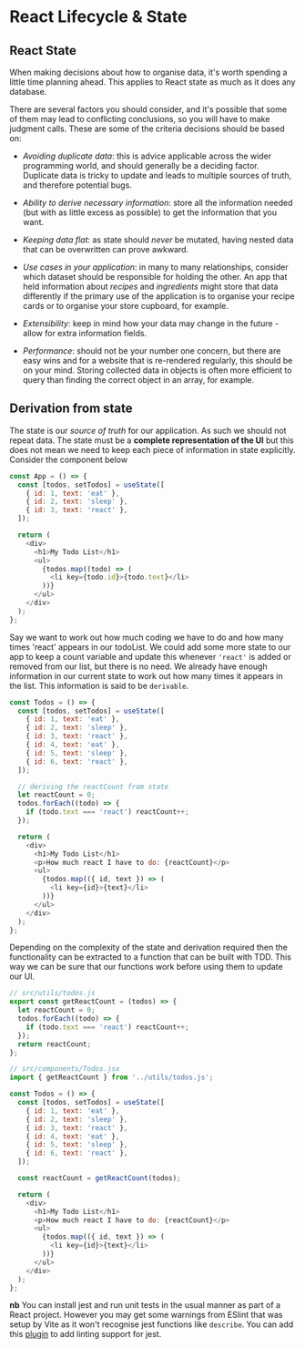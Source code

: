 # React Lifecycle & State

## React State

When making decisions about how to organise data, it's worth spending a little time planning ahead. This applies to React state as much as it does any database.

There are several factors you should consider, and it's possible that some of them may lead to conflicting conclusions, so you will have to make judgment calls. These are some of the criteria decisions should be based on:

- _Avoiding duplicate data_: this is advice applicable across the wider programming world, and should generally be a deciding factor. Duplicate data is tricky to update and leads to multiple sources of truth, and therefore potential bugs.

- _Ability to derive necessary information_: store all the information needed (but with as little excess as possible) to get the information that you want.

- _Keeping data flat_: as state should _never_ be mutated, having nested data that can be overwritten can prove awkward.

- _Use cases in your application_: in many to many relationships, consider which dataset should be responsible for holding the other. An app that held information about _recipes_ and _ingredients_ might store that data differently if the primary use of the application is to organise your recipe cards or to organise your store cupboard, for example.

- _Extensibility_: keep in mind how your data may change in the future - allow for extra information fields.

- _Performance_: should not be your number one concern, but there are easy wins and for a website that is re-rendered regularly, this should be on your mind. Storing collected data in objects is often more efficient to query than finding the correct object in an array, for example.

## Derivation from state

The state is our _source of truth_ for our application. As such we should not repeat data. The state must be a **complete representation of the UI** but this does not mean we need to keep each piece of information in state explicitly. Consider the component below

```js
const App = () => {
  const [todos, setTodos] = useState([
    { id: 1, text: 'eat' },
    { id: 2, text: 'sleep' },
    { id: 3, text: 'react' },
  ]);

  return (
    <div>
      <h1>My Todo List</h1>
      <ul>
        {todos.map((todo) => (
          <li key={todo.id}>{todo.text}</li>
        ))}
      </ul>
    </div>
  );
};
```

Say we want to work out how much coding we have to do and how many times 'react' appears in our todoList. We could add some more state to our app to keep a count variable and update this whenever `'react'` is added or removed from our list, but there is no need. We already have enough information in our current state to work out how many times it appears in the list. This information is said to be `derivable`.

```js
const Todos = () => {
  const [todos, setTodos] = useState([
    { id: 1, text: 'eat' },
    { id: 2, text: 'sleep' },
    { id: 3, text: 'react' },
    { id: 4, text: 'eat' },
    { id: 5, text: 'sleep' },
    { id: 6, text: 'react' },
  ]);

  // deriving the reactCount from state
  let reactCount = 0;
  todos.forEach((todo) => {
    if (todo.text === 'react') reactCount++;
  });

  return (
    <div>
      <h1>My Todo List</h1>
      <p>How much react I have to do: {reactCount}</p>
      <ul>
        {todos.map(({ id, text }) => (
          <li key={id}>{text}</li>
        ))}
      </ul>
    </div>
  );
};
```

Depending on the complexity of the state and derivation required then the functionality can be extracted to a function that can be built with TDD. This way we can be sure that our functions work before using them to update our UI.

```js
// src/utils/todos.js
export const getReactCount = (todos) => {
  let reactCount = 0;
  todos.forEach((todo) => {
    if (todo.text === 'react') reactCount++;
  });
  return reactCount;
};

// src/components/Todos.jsx
import { getReactCount } from '../utils/todos.js';

const Todos = () => {
  const [todos, setTodos] = useState([
    { id: 1, text: 'eat' },
    { id: 2, text: 'sleep' },
    { id: 3, text: 'react' },
    { id: 4, text: 'eat' },
    { id: 5, text: 'sleep' },
    { id: 6, text: 'react' },
  ]);

  const reactCount = getReactCount(todos);

  return (
    <div>
      <h1>My Todo List</h1>
      <p>How much react I have to do: {reactCount}</p>
      <ul>
        {todos.map(({ id, text }) => (
          <li key={id}>{text}</li>
        ))}
      </ul>
    </div>
  );
};
```

**nb** You can install jest and run unit tests in the usual manner as part of a React project. However you may get some warnings from ESlint that was setup by Vite as it won't recognise jest functions like `describe`. You can add this [plugin](https://www.npmjs.com/package/eslint-plugin-jest) to add linting support for jest.

